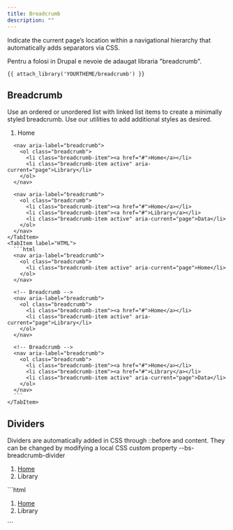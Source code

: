 ```yaml
---
title: Breadcrumb
description: ""
---
```




Indicate the current page’s location within a navigational hierarchy that automatically adds separators via CSS.

Pentru a folosi in Drupal e nevoie de adaugat libraria "breadcrumb".

```twig
{{ attach_library('YOURTHEME/breadcrumb') }}
```

## Breadcrumb

Use an ordered or unordered list with linked list items to create a minimally styled breadcrumb. Use our utilities to add additional styles as desired.

<div class="not-content">
  <Tabs>
    <TabItem label="Design">
      <nav aria-label="breadcrumb">
        <ol class="breadcrumb">
          <li class="breadcrumb-item active" aria-current="page">Home</li>
        </ol>
      </nav>

      <nav aria-label="breadcrumb">
        <ol class="breadcrumb">
          <li class="breadcrumb-item"><a href="#">Home</a></li>
          <li class="breadcrumb-item active" aria-current="page">Library</li>
        </ol>
      </nav>

      <nav aria-label="breadcrumb">
        <ol class="breadcrumb">
          <li class="breadcrumb-item"><a href="#">Home</a></li>
          <li class="breadcrumb-item"><a href="#">Library</a></li>
          <li class="breadcrumb-item active" aria-current="page">Data</li>
        </ol>
      </nav>
    </TabItem>
    <TabItem label="HTML">
      ```html
      <nav aria-label="breadcrumb">
        <ol class="breadcrumb">
          <li class="breadcrumb-item active" aria-current="page">Home</li>
        </ol>
      </nav>

      <!-- Breadcrumb -->
      <nav aria-label="breadcrumb">
        <ol class="breadcrumb">
          <li class="breadcrumb-item"><a href="#">Home</a></li>
          <li class="breadcrumb-item active" aria-current="page">Library</li>
        </ol>
      </nav>

      <!-- Breadcrumb -->
      <nav aria-label="breadcrumb">
        <ol class="breadcrumb">
          <li class="breadcrumb-item"><a href="#">Home</a></li>
          <li class="breadcrumb-item"><a href="#">Library</a></li>
          <li class="breadcrumb-item active" aria-current="page">Data</li>
        </ol>
      </nav>
      ```
    </TabItem>

  </Tabs>
</div>

## Dividers

Dividers are automatically added in CSS through ::before and content. They can be changed by modifying a local CSS custom property --bs-breadcrumb-divider

<div class="not-content">
  <Tabs>
    <TabItem label="Design">
      <nav style="--bs-breadcrumb-divider: '>';" aria-label="breadcrumb">
        <ol class="breadcrumb">
          <li class="breadcrumb-item">
            <a href="#">Home</a>
          </li>
          <li class="breadcrumb-item active" aria-current="page">
            Library
          </li>
        </ol>
      </nav>
    </TabItem>
    <TabItem label="HTML">
      ```html
      <nav style="--bs-breadcrumb-divider: '>';" aria-label="breadcrumb">
        <ol class="breadcrumb">
          <li class="breadcrumb-item">
            <a href="#">Home</a>
          </li>
          <li class="breadcrumb-item active" aria-current="page">
            Library
          </li>
        </ol>
      </nav>
      ```
    </TabItem>
  </Tabs>
</div>
